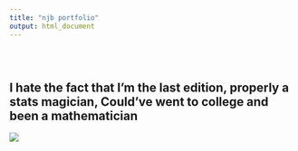 ```yaml
---
title: "njb portfolio"
output: html_document
---
```


<style type="text/css">
.title {
  display: none;
}

#getting-started img {
  margin-right: 10px;
}

</style>

<div class="row" style="padding-top: 30px;">
<div class="col-sm-6">

# I hate the fact that I'm the last edition, properly a stats magician, Could've went to college and been a mathematician

<!-- I'm is an Assistant Professor in Human Development and Family Sciences at Texas State University. I study substantive and methodological aspects of chronic disease in aging populations.  -->

<!-- 1. fork the repo for this website and follow instructions on read me to get set up. [https://github.com/CrumpLab/LabJournalWebsite](https://github.com/CrumpLab/LabJournalWebsite) -->

<!-- 2. Blog/journal what you are doing in R, by editing the Journal.Rmd. See the [Journal page](https://crumplab.github.io/LabJournalWebsite/Journal.html) for an example of what to do to get started learning R. -->

<!-- 3. See the [links page](https://crumplab.github.io/LabJournalWebsite/Links.html) for lots of helpful links on learning R. -->

<!-- 4. Change everything to make it your own. -->
<!-- ## Portfolio -->

<!-- 1. Concurrent progression of complex chronic conditions -->

<!-- 2. Identification of potentially modifiable risk and protective factors -->

<!-- 3. Cohort dynamics in population health and aging -->

</div>
<div class="col-sm-6">

<!-- ### [Population health, gerontology, and nutirtional epidemiology](https://crumplab.github.io) -->
<!-- ### Population health, gerontology, and nutirtional epidemiology -->

<!-- <a href = "https://crumplab.github.io"> -->
![](images/Pun.jpeg) 
</a>
</div>
